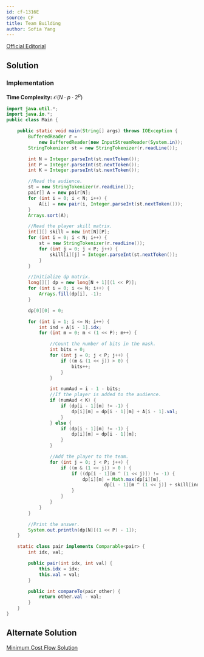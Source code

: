 ```yaml
---
id: cf-1316E
source: CF
title: Team Building
author: Sofia Yang
---
```


[Official Editorial](https://codeforces.com/blog/entry/74493)

## Solution

### Implementation

**Time Complexity:** $\mathcal{O}(N\cdot p\cdot 2^p)$

<LanguageSection>

<JavaSection>

```java
import java.util.*;
import java.io.*;
public class Main {

	public static void main(String[] args) throws IOException {
		BufferedReader r =
			new BufferedReader(new InputStreamReader(System.in));
		StringTokenizer st = new StringTokenizer(r.readLine());

		int N = Integer.parseInt(st.nextToken());
		int P = Integer.parseInt(st.nextToken());
		int K = Integer.parseInt(st.nextToken());

		//Read the audience.
		st = new StringTokenizer(r.readLine());
		pair[] A = new pair[N];
		for (int i = 0; i < N; i++) {
			A[i] = new pair(i, Integer.parseInt(st.nextToken()));
		}
		Arrays.sort(A);

		//Read the player skill matrix.
		int[][] skill = new int[N][P];
		for (int i = 0; i < N; i++) {
			st = new StringTokenizer(r.readLine());
			for (int j = 0; j < P; j++) {
				skill[i][j] = Integer.parseInt(st.nextToken());
			}
		}

		//Initialize dp matrix.
		long[][] dp = new long[N + 1][(1 << P)];
		for (int i = 0; i <= N; i++) {
			Arrays.fill(dp[i], -1);
		}

		dp[0][0] = 0;

		for (int i = 1; i <= N; i++) {
			int ind = A[i - 1].idx;
			for (int m = 0; m < (1 << P); m++) {

				//Count the number of bits in the mask.
				int bits = 0;
				for (int j = 0; j < P; j++) {
					if ((m & (1 << j)) > 0) {
						bits++;
					}
				}

				int numAud = i - 1 - bits;
				//If the player is added to the audience.
				if (numAud < K) {
					if (dp[i - 1][m] != -1) {
						dp[i][m] = dp[i - 1][m] + A[i - 1].val;
					}
				} else {
					if (dp[i - 1][m] != -1) {
						dp[i][m] = dp[i - 1][m];
					}
				}

				//Add the player to the team.
				for (int j = 0; j < P; j++) {
					if ((m & (1 << j)) > 0 ) {
						if ((dp[i - 1][m ^ (1 << j)]) != -1) {
							dp[i][m] = Math.max(dp[i][m],
									dp[i - 1][m ^ (1 << j)] + skill[ind][j]);
						}
					}
				}
			}
		}

		//Print the answer.
		System.out.println(dp[N][(1 << P) - 1]);
	}

	static class pair implements Comparable<pair> {
		int idx, val;

		public pair(int idx, int val) {
			this.idx = idx;
			this.val = val;
		}

		public int compareTo(pair other) {
			return other.val - val;
		}
	}
}
```

</JavaSection>

</LanguageSection>

## Alternate Solution

[Minimum Cost Flow Solution](https://codeforces.com/blog/entry/74493?#comment-586020)
